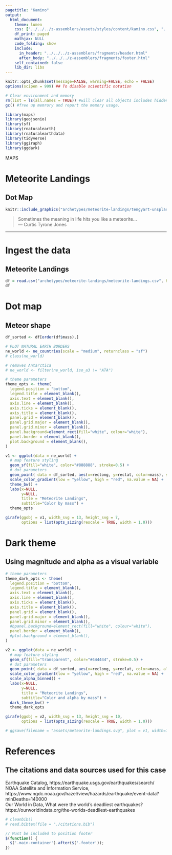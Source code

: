 ```yaml
---
pagetitle: "Kamino"
output: 
  html_document:
    theme: lumen
    css: ["../../../z-assemblers/assets/styles/content/kamino.css", "../../../z-assemblers/assets/icons/line-awesome/css/line-awesome.css"]
    df_print: paged
    mathjax: NULL
    code_folding: show
    include:
      in_header: "../../../z-assemblers/fragments/header.html"
      after_body: "../../../z-assemblers/fragments/footer.html"
    self_contained: false
    lib_dir: libs
---
```


```r

knitr::opts_chunk$set(message=FALSE, warning=FALSE, echo = FALSE)
options(scipen = 999) ## To disable scientific notation

# Clear environment and memory
rm(list = ls(all.names = TRUE)) #will clear all objects includes hidden objects.
gc() #free up memrory and report the memory usage.

library(maps)
library(geojsonio)
library(sf)
library(rnaturalearth)
library(rnaturalearthdata)
library(tidyverse)
library(ggiraph)
library(ggdark)

```

<div class="activity">
MAPS  
</div>

# Meteorite Landings
## Dot Map

```r

knitr::include_graphics("archetypes/meteorite-landings/tengyart-unsplash.jpg", dpi=300)

```


> Sometimes the meaning in life hits you like a meteorite...\
--- Curtis Tyrone Jones

***


# Ingest the data
## Meteorite Landings


```r

df = read.csv("archetypes/meteorite-landings/meteorite-landings.csv", header = TRUE, stringsAsFactors = FALSE)
df

```


# Dot map
## Meteor shape


```r

df_sorted <- df[order(df$mass),]

# PLOT NATURAL EARTH BORDERS
ne_world <- ne_countries(scale = "medium", returnclass = "sf")
# class(ne_world)

# removes Antarctica
# ne_world <- filter(ne_world, iso_a3 != "ATA") 

# theme parameters
theme_opts <- theme(
  legend.position = "bottom",
  legend.title = element_blank(),
  axis.text = element_blank(),
  axis.line = element_blank(),
  axis.ticks = element_blank(),
  axis.title = element_blank(),
  panel.grid = element_blank(),
  panel.grid.major = element_blank(),
  panel.grid.minor = element_blank(),
  panel.background=element_rect(fill="white", colour="white"),
  panel.border = element_blank(),
  plot.background = element_blank(),
)

v1 <- ggplot(data = ne_world) +
  # map feature styling
  geom_sf(fill="white", color="#888888", stroke=0.5) +
  # dot parameters
  geom_point( data = df_sorted, aes(x=reclong, y=reclat, color=mass), shape=8, size=1.5) +
  scale_color_gradient(low = "yellow", high = "red", na.value = NA) +
  theme_bw() +
  labs(x=NULL,
       y=NULL,
       title = "Meteorite Landings", 
       subtitle="Color by mass") +
  theme_opts

girafe(ggobj = v1, width_svg = 13, height_svg = 7,
       options = list(opts_sizing(rescale = TRUE, width = 1.0)))

```


# Dark theme
## Using magnitude and alpha as a visual variable


```r

# theme parameters
theme_dark_opts <- theme(
  legend.position = "bottom",
  legend.title = element_blank(),
  axis.text = element_blank(),
  axis.line = element_blank(),
  axis.ticks = element_blank(),
  axis.title = element_blank(),
  panel.grid = element_blank(),
  panel.grid.major = element_blank(),
  panel.grid.minor = element_blank(),
  #bpanel.background=element_rect(fill="white", colour="white"),
  panel.border = element_blank(),
  #plot.background = element_blank(),
)

v2 <- ggplot(data = ne_world) +
  # map feature styling
  geom_sf(fill="transparent", color="#444444", stroke=0.5) +
  # dot parameters
  geom_point( data = df_sorted, aes(x=reclong, y=reclat, color=mass, alpha=mass), shape = 8, size = 1.5) +
  scale_color_gradient(low = "yellow", high = "red", na.value = NA) +
  scale_alpha_binned() +
  labs(x=NULL,
       y=NULL,
       title = "Meteorite Landings", 
       subtitle="Color and alpha by mass") +
  dark_theme_bw() +
  theme_dark_opts

girafe(ggobj = v2, width_svg = 13, height_svg = 10,
       options = list(opts_sizing(rescale = TRUE, width = 1.0)))

```



```r

# ggsave(filename = "assets/meteorite-landings.svg", plot = v1, width=13, height=10)

```


# References
## The citations and data sources used for this case

Earthquake Catalog, https://earthquake.usgs.gov/earthquakes/search/  
NOAA Satellite and Information Service, https://www.ngdc.noaa.gov/hazel/view/hazards/earthquake/event-data?minDeaths=140000  
Our World in Data, What were the world’s deadliest earthquakes? https://ourworldindata.org/the-worlds-deadliest-earthquakes  


```r

# cleanbib()
# read.bibtex(file = "./citations.bib")

```



```js

// Must be included to position footer
$(function() {
  $('.main-container').after($('.footer'));
})

```

